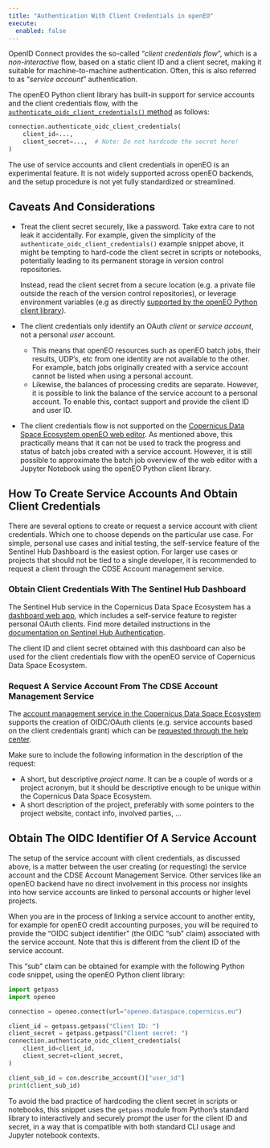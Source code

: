 ```yaml
---
title: "Authentication With Client Credentials in openEO"
execute:
  enabled: false
---
```



OpenID Connect provides the so-called "*client credentials flow*",
which is a *non-interactive* flow, based on a static client ID and a client secret,
making it suitable for machine-to-machine authentication.
Often, this is also referred to as "*service account*" authentication.

The openEO Python client library has built-in support
for service accounts and the client credentials flow,
with the [`authenticate_oidc_client_credentials()` method](https://open-eo.github.io/openeo-python-client/auth.html#oidc-authentication-client-credentials-flow){target="_blank"}
as follows:

```python
connection.authenticate_oidc_client_credentials(
    client_id=...,
    client_secret=...,  # Note: Do not hardcode the secret here!
)
```


::: {.callout-warning}
The use of service accounts and client credentials in openEO is an experimental feature.
It is not widely supported across openEO backends,
and the setup procedure is not yet fully standardized or streamlined.
:::


## Caveats And Considerations

-   Treat the client secret securely, like a password.
    Take extra care to not leak it accidentally.
    For example, given the simplicity of the `authenticate_oidc_client_credentials()` example snippet above,
    it might be tempting to hard-code the client secret in scripts or notebooks,
    potentially leading to its permanent storage in version control repositories.

    Instead, read the client secret from a secure location
    (e.g. a private file outside the reach of the version control repositories),
    or leverage environment variables (e.g as directly [supported by the openEO Python client library](https://open-eo.github.io/openeo-python-client/auth.html#oidc-client-credentials-using-environment-variables){target="_blank"}).
-   The client credentials only identify an OAuth *client* or *service account*,
    not a personal *user* account.

    -   This means that openEO resources such as openEO batch jobs, their results, UDP's, etc
        from one identity are not available to the other.
        For example, batch jobs originally created with a service account
        cannot be listed when using a personal account.
    -   Likewise, the balances of processing credits are separate.
        However, it is possible to link the balance of the service account to a personal account.
        To enable this, contact support and provide the client ID and user ID.

-   The client credentials flow is not supported on the
    [Copernicus Data Space Ecosystem openEO web editor](https://openeo.dataspace.copernicus.eu/).
    As mentioned above,
    this practically means that it can not be used to track the progress and
    status of batch jobs created with a service account.
    However, it is still possible to approximate the batch job overview of the web editor
    with a Jupyter Notebook using the openEO Python client library.


## How To Create Service Accounts And Obtain Client Credentials

There are several options to create or request a service account with client credentials.
Which one to choose depends on the particular use case.
For simple, personal use cases and initial testing,
the self-service feature of the Sentinel Hub Dashboard is the easiest option.
For larger use cases or projects that should not be tied to a single developer,
it is recommended to request a client through the CDSE Account management service.

### Obtain Client Credentials With The Sentinel Hub Dashboard

The Sentinel Hub service in the Copernicus Data Space Ecosystem
has a [dashboard web app](https://shapps.dataspace.copernicus.eu/dashboard),
which includes a self-service feature to register personal OAuth clients.
Find more detailed instructions in the
[documentation on Sentinel Hub Authentication](../../SentinelHub/Overview/Authentication.qmd#registering-oauth-client){target="_blank"}.

The client ID and client secret obtained with this dashboard can also be used
for the client credentials flow with the openEO service of Copernicus Data Space Ecosystem.


###  Request A Service Account From The CDSE Account Management Service


The [account management service in the Copernicus Data Space Ecosystem](https://identity.dataspace.copernicus.eu/auth/realms/CDSE/account){target="_blank"}
supports the creation of OIDC/OAuth clients (e.g. service accounts based on the client credentials grant)
which can be [requested through the help center](https://helpcenter.dataspace.copernicus.eu/hc/en-gb/requests/new).


Make sure to include the following information in the description of the request:

- A short, but descriptive *project name*.
  It can be a couple of words or a project acronym,
  but it should be descriptive enough to be unique
  within the Copernicus Data Space Ecosystem.
- A short description of the project,
  preferably with some pointers to the project website,
  contact info, involved parties, ...



## Obtain The OIDC Identifier Of A Service Account

The setup of the service account with client credentials, as discussed above,
is a matter between the user creating (or requesting) the service account
and the CDSE Account Management Service.
Other services like an openEO backend have no direct involvement in this process
nor insights into how service accounts are linked
to personal accounts or higher level projects.

When you are in the process of linking a service account to another entity,
for example for openEO credit accounting purposes,
you will be required to provide the "OIDC subject identifier" (the OIDC "sub" claim)
associated with the service account.
Note that this is different from the client ID of the service account.

This "sub" claim can be obtained for example with the following Python code snippet,
using the openEO Python client library:

```python
import getpass
import openeo

connection = openeo.connect(url="openeo.dataspace.copernicus.eu")

client_id = getpass.getpass("Client ID: ")
client_secret = getpass.getpass("Client secret: ")
connection.authenticate_oidc_client_credentials(
    client_id=client_id,
    client_secret=client_secret,
)

client_sub_id = con.describe_account()["user_id"]
print(client_sub_id)
```

::: {.callout-important}

To avoid the bad practice of hardcoding the client secret in scripts or notebooks,
this snippet uses the `getpass` module from Python's standard library
to interactively and securely prompt the user for the client ID and secret,
in a way that is compatible with both standard CLI usage and Jupyter notebook contexts.

:::

